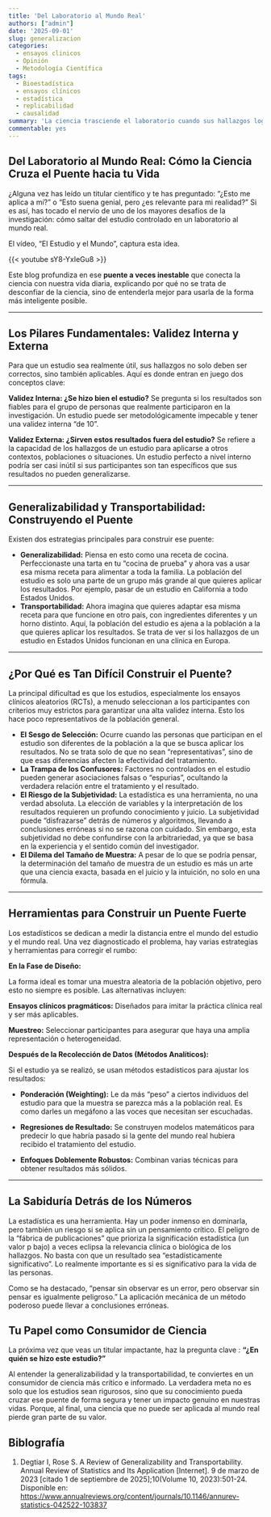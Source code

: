 ```yaml
---
title: 'Del Laboratorio al Mundo Real'
authors: ["admin"]
date: '2025-09-01'
slug: generalizacion
categories:
  - ensayos clinicos
  - Opinión
  - Metodología Científica
tags:
  - Bioestadística
  - ensayos clínicos
  - estadística
  - replicabilidad
  - causalidad
summary: 'La ciencia trasciende el laboratorio cuando sus hallazgos logran cruzar el puente hacia la vida real. Este proceso depende de conceptos clave como validez interna (rigor metodológico) y externa (aplicabilidad), así como de la generalizabilidad y transportabilidad de los resultados. Aunque existen obstáculos como sesgos de selección y variables confusoras, herramientas como ensayos pragmáticos y métodos estadísticos permiten adaptar los conocimientos a contextos diversos. Como consumidores, debemos preguntar "¿en quién se hizo este estudio?" para evaluar su verdadero impacto en nuestras vidas.'
commentable: yes
---
```


## **Del Laboratorio al Mundo Real: Cómo la Ciencia Cruza el Puente hacia tu Vida**

¿Alguna vez has leído un titular científico y te has preguntado: "¿Esto me aplica a mí?" o "Esto suena genial, pero ¿es relevante para mi realidad?" Si es así, has tocado el nervio de uno de los mayores desafíos de la investigación: cómo saltar del estudio controlado en un laboratorio al mundo real.

El vídeo, "El Estudio y el Mundo", captura esta idea.

{{< youtube sY8-YxIeGu8 >}}

Este blog profundiza en ese **puente a veces inestable** que conecta la ciencia con nuestra vida diaria, explicando por qué no se trata de desconfiar de la ciencia, sino de entenderla mejor para usarla de la forma más inteligente posible.

------------------------------------------------------------------------

## **Los Pilares Fundamentales: Validez Interna y Externa**

Para que un estudio sea realmente útil, sus hallazgos no solo deben ser correctos, sino también aplicables. Aquí es donde entran en juego dos conceptos clave:

**Validez Interna: ¿Se hizo bien el estudio?** Se pregunta si los resultados son fiables para el grupo de personas que realmente participaron en la investigación. Un estudio puede ser metodológicamente impecable y tener una validez interna "de 10".

**Validez Externa: ¿Sirven estos resultados fuera del estudio?** Se refiere a la capacidad de los hallazgos de un estudio para aplicarse a otros contextos, poblaciones o situaciones. Un estudio perfecto a nivel interno podría ser casi inútil si sus participantes son tan específicos que sus resultados no pueden generalizarse.

------------------------------------------------------------------------

## **Generalizabilidad y Transportabilidad: Construyendo el Puente**

Existen dos estrategias principales para construir ese puente:

-   **Generalizabilidad:** Piensa en esto como una receta de cocina. Perfeccionaste una tarta en tu "cocina de prueba" y ahora vas a usar esa misma receta para alimentar a toda la familia. La población del estudio es solo una parte de un grupo más grande al que quieres aplicar los resultados. Por ejemplo, pasar de un estudio en California a todo Estados Unidos.
-   **Transportabilidad:** Ahora imagina que quieres adaptar esa misma receta para que funcione en otro país, con ingredientes diferentes y un horno distinto. Aquí, la población del estudio es ajena a la población a la que quieres aplicar los resultados. Se trata de ver si los hallazgos de un estudio en Estados Unidos funcionan en una clínica en Europa.

------------------------------------------------------------------------

## **¿Por Qué es Tan Difícil Construir el Puente?**

La principal dificultad es que los estudios, especialmente los ensayos clínicos aleatorios (RCTs), a menudo seleccionan a los participantes con criterios muy estrictos para garantizar una alta validez interna. Esto los hace poco representativos de la población general.

-   **El Sesgo de Selección:** Ocurre cuando las personas que participan en el estudio son diferentes de la población a la que se busca aplicar los resultados. No se trata solo de que no sean "representativas", sino de que esas diferencias afecten la efectividad del tratamiento.
-   **La Trampa de los Confusores:** Factores no controlados en el estudio pueden generar asociaciones falsas o "espurias", ocultando la verdadera relación entre el tratamiento y el resultado.
-   **El Riesgo de la Subjetividad:** La estadística es una herramienta, no una verdad absoluta. La elección de variables y la interpretación de los resultados requieren un profundo conocimiento y juicio. La subjetividad puede "disfrazarse" detrás de números y algoritmos, llevando a conclusiones erróneas si no se razona con cuidado. Sin embargo, esta subjetividad no debe confundirse con la arbitrariedad, ya que se basa en la experiencia y el sentido común del investigador.
-   **El Dilema del Tamaño de Muestra:** A pesar de lo que se podría pensar, la determinación del tamaño de muestra de un estudio es más un arte que una ciencia exacta, basada en el juicio y la intuición, no solo en una fórmula.

------------------------------------------------------------------------

## **Herramientas para Construir un Puente Fuerte**

Los estadísticos se dedican a medir la distancia entre el mundo del estudio y el mundo real. Una vez diagnosticado el problema, hay varias estrategias y herramientas para corregir el rumbo:

**En la Fase de Diseño:**

La forma ideal es tomar una muestra aleatoria de la población objetivo, pero esto no siempre es posible. Las alternativas incluyen:

**Ensayos clínicos pragmáticos:** Diseñados para imitar la práctica clínica real y ser más aplicables.

**Muestreo:** Seleccionar participantes para asegurar que haya una amplia representación o heterogeneidad.

**Después de la Recolección de Datos (Métodos Analíticos):**

Si el estudio ya se realizó, se usan métodos estadísticos para ajustar los resultados:

-   **Ponderación (Weighting):** Le da más "peso" a ciertos individuos del estudio para que la muestra se parezca más a la población real. Es como darles un megáfono a las voces que necesitan ser escuchadas.

-   **Regresiones de Resultado:** Se construyen modelos matemáticos para predecir lo que habría pasado si la gente del mundo real hubiera recibido el tratamiento del estudio.

-   **Enfoques Doblemente Robustos:** Combinan varias técnicas para obtener resultados más sólidos.

------------------------------------------------------------------------

## **La Sabiduría Detrás de los Números**

La estadística es una herramienta. Hay un poder inmenso en dominarla, pero también un riesgo si se aplica sin un pensamiento crítico. El peligro de la "fábrica de publicaciones" que prioriza la significación estadística (un valor p bajo) a veces eclipsa la relevancia clínica o biológica de los hallazgos. No basta con que un resultado sea "estadísticamente significativo". Lo realmente importante es si es significativo para la vida de las personas.

Como se ha destacado, "pensar sin observar es un error, pero observar sin pensar es igualmente peligroso." La aplicación mecánica de un método poderoso puede llevar a conclusiones erróneas.

## **Tu Papel como Consumidor de Ciencia**

La próxima vez que veas un titular impactante, haz la pregunta clave : **"¿En quién se hizo este estudio?"**

Al entender la generalizabilidad y la transportabilidad, te conviertes en un consumidor de ciencia más crítico e informado. La verdadera meta no es solo que los estudios sean rigurosos, sino que su conocimiento pueda cruzar ese puente de forma segura y tener un impacto genuino en nuestras vidas. Porque, al final, una ciencia que no puede ser aplicada al mundo real pierde gran parte de su valor.

## Biblografía

1.  Degtiar I, Rose S. A Review of Generalizability and Transportability. Annual Review of Statistics and Its Application [Internet]. 9 de marzo de 2023 [citado 1 de septiembre de 2025];10(Volume 10, 2023):501-24. Disponible en: <https://www.annualreviews.org/content/journals/10.1146/annurev-statistics-042522-103837>
